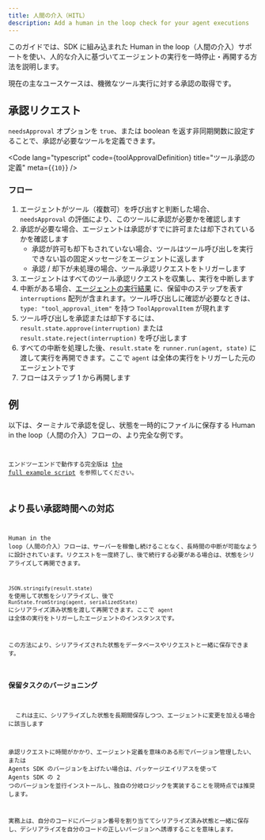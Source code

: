```yaml
---
title: 人間の介入（HITL）
description: Add a human in the loop check for your agent executions
---
```



このガイドでは、SDK に組み込まれた Human in the loop（人間の介入）サポートを使い、人的な介入に基づいてエージェントの実行を一時停止・再開する方法を説明します。

現在の主なユースケースは、機微なツール実行に対する承認の取得です。

## 承認リクエスト

`needsApproval` オプションを `true`、または boolean を返す非同期関数に設定することで、承認が必要なツールを定義できます。

<Code
  lang="typescript"
  code={toolApprovalDefinition}
  title="ツール承認の定義"
  meta={`{10}`}
/>

### フロー

1. エージェントがツール（複数可）を呼び出すと判断した場合、`needsApproval` の評価により、このツールに承認が必要かを確認します
2. 承認が必要な場合、エージェントは承認がすでに許可または却下されているかを確認します
   - 承認が許可も却下もされていない場合、ツールはツール呼び出しを実行できない旨の固定メッセージをエージェントに返します
   - 承認 / 却下が未処理の場合、ツール承認リクエストをトリガーします
3. エージェントはすべてのツール承認リクエストを収集し、実行を中断します
4. 中断がある場合、[エージェントの実行結果](/openai-agents-js/ja/guides/results) に、保留中のステップを表す `interruptions` 配列が含まれます。ツール呼び出しに確認が必要なときは、`type: "tool_approval_item"` を持つ `ToolApprovalItem` が現れます
5. ツール呼び出しを承認または却下するには、`result.state.approve(interruption)` または `result.state.reject(interruption)` を呼び出します
6. すべての中断を処理した後、`result.state` を `runner.run(agent, state)` に渡して実行を再開できます。ここで `agent` は全体の実行をトリガーした元のエージェントです
7. フローはステップ 1 から再開します

## 例

以下は、ターミナルで承認を促し、状態を一時的にファイルに保存する Human in the loop（人間の介入）フローの、より完全な例です。

<Code
  lang="typescript"
  code={humanInTheLoopExample}
  title="Human in the loop（人間の介入）"
/>

エンドツーエンドで動作する完全版は [the full example script](https://github.com/openai/openai-agents-js/tree/main/examples/agent-patterns/human-in-the-loop.ts) を参照してください。

## より長い承認時間への対応

Human in the loop（人間の介入）フローは、サーバーを稼働し続けることなく、長時間の中断が可能なように設計されています。リクエストを一度終了し、後で続行する必要がある場合は、状態をシリアライズして再開できます。

`JSON.stringify(result.state)` を使用して状態をシリアライズし、後で `RunState.fromString(agent, serializedState)` にシリアライズ済み状態を渡して再開できます。ここで `agent` は全体の実行をトリガーしたエージェントのインスタンスです。

この方法により、シリアライズされた状態をデータベースやリクエストと一緒に保存できます。

### 保留タスクのバージョニング

<Aside>
  これは主に、シリアライズした状態を長期間保存しつつ、エージェントに変更を加える場合に該当します
</Aside>

承認リクエストに時間がかかり、エージェント定義を意味のある形でバージョン管理したい、または Agents SDK のバージョンを上げたい場合は、パッケージエイリアスを使って Agents SDK の 2 つのバージョンを並行インストールし、独自の分岐ロジックを実装することを現時点では推奨します。

実務上は、自分のコードにバージョン番号を割り当ててシリアライズ済み状態と一緒に保存し、デシリアライズを自分のコードの正しいバージョンへ誘導することを意味します。
